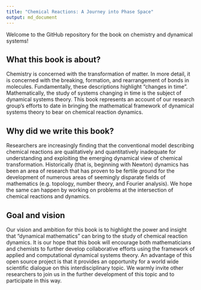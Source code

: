 ```yaml
---
title: "Chemical Reactions: A Journey into Phase Space"
output: md_document
---
```


Welcome to the GitHub repository for the book on chemistry and dynamical systems! 

## What this book is about?

Chemistry is concerned with the transformation of matter. In more detail, it is concerned with the breaking, formation, and rearrangement of bonds in molecules. Fundamentally, these descriptions highlight “changes in time”. Mathematically, the study of systems changing in time is the subject of dynamical systems theory.  This book represents an account of our research group’s efforts to date in bringing the mathematical framework of dynamical systems theory to bear on chemical reaction dynamics. 

## Why did we write this book?

Researchers are increasingly finding that the conventional model describing chemical reactions are qualitatively and quantitatively inadequate for understanding and exploiting the emerging dynamical view of chemical transformation. Historically (that is, beginning with Newton) dynamics has been an area of research that has proven to be fertile ground for the development of numerous areas of seemingly disparate fields of mathematics (e.g. topology, number theory, and Fourier analysis). We hope the same can happen by working on problems at the intersection of chemical reactions and dynamics.

## Goal and vision

Our vision and ambition for this book is to highlight the power and insight that “dynamical mathematics” can bring to the study of chemical reaction dynamics.  It is our hope that this book will encourage both mathematicians and chemists to further develop collaborative efforts  using the framework of applied and computational dynamical systems theory. An advantage of this open source project is that it provides an opportunity for a world wide scientific dialogue on this interdisciplinary topic. We warmly invite other researchers to join us in the further development of this topic and to participate in this way.







